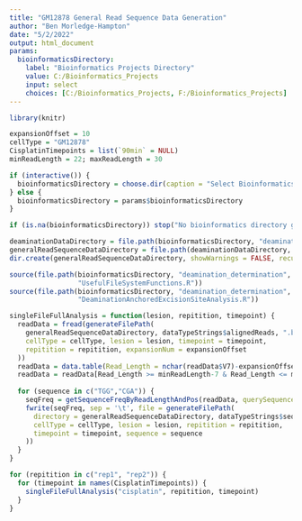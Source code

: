 ```yaml
---
title: "GM12878 General Read Sequence Data Generation"
author: "Ben Morledge-Hampton"
date: "5/2/2022"
output: html_document
params:
  bioinformaticsDirectory:
    label: "Bioinformatics Projects Directory"
    value: C:/Bioinformatics_Projects
    input: select
    choices: [C:/Bioinformatics_Projects, F:/Bioinformatics_Projects]
---
```



```r
library(knitr)

expansionOffset = 10
cellType = "GM12878"
CisplatinTimepoints = list(`90min` = NULL)
minReadLength = 22; maxReadLength = 30

if (interactive()) {
  bioinformaticsDirectory = choose.dir(caption = "Select Bioinformatics_Projects Directory")
} else {
  bioinformaticsDirectory = params$bioinformaticsDirectory
}

if (is.na(bioinformaticsDirectory)) stop("No bioinformatics directory given.")

deaminationDataDirectory = file.path(bioinformaticsDirectory, "deamination_determination", "data", cellType)
generalReadSequenceDataDirectory = file.path(deaminationDataDirectory, "general_read_sequences")
dir.create(generalReadSequenceDataDirectory, showWarnings = FALSE, recursive = TRUE)
```


```r
source(file.path(bioinformaticsDirectory, "deamination_determination", 'R',
                 "UsefulFileSystemFunctions.R"))
source(file.path(bioinformaticsDirectory, "deamination_determination", 'R',
                 "DeaminationAnchoredExcisionSiteAnalysis.R"))
```


```r
singleFileFullAnalysis = function(lesion, repitition, timepoint) {
  readData = fread(generateFilePath(
    generalReadSequenceDataDirectory, dataTypeStrings$alignedReads, ".bed",
    cellType = cellType, lesion = lesion, timepoint = timepoint,
    repitition = repitition, expansionNum = expansionOffset
  ))
  readData = data.table(Read_Length = nchar(readData$V7)-expansionOffset*2, Read_Sequence = readData$V7)
  readData = readData[Read_Length >= minReadLength-7 & Read_Length <= maxReadLength]
  
  for (sequence in c("TGG","CGA")) {
    seqFreq = getSequenceFreqByReadLengthAndPos(readData, querySequences = c(sequence))
    fwrite(seqFreq, sep = '\t', file = generateFilePath(
      directory = generalReadSequenceDataDirectory, dataTypeStrings$sequenceFrequency, ".tsv",
      cellType = cellType, lesion = lesion, repitition = repitition,
      timepoint = timepoint, sequence = sequence
    ))
  }
}
```


```r
for (repitition in c("rep1", "rep2")) {
  for (timepoint in names(CisplatinTimepoints)) {
    singleFileFullAnalysis("cisplatin", repitition, timepoint)
  }
}
```

